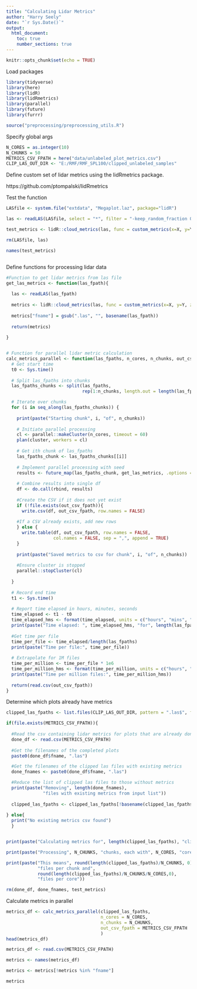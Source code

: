 ```yaml
---
title: "Calculating Lidar Metrics"
author: "Harry Seely"
date: "`r Sys.Date()`"
output:
  html_document:
    toc: true
    number_sections: true
---
```


```r
knitr::opts_chunk$set(echo = TRUE)
```

Load packages

```r
library(tidyverse)
library(here)
library(lidR)
library(lidRmetrics)
library(parallel)
library(future)
library(furrr)

source("preprocessing/preprocessing_utils.R")
```

Specify global args

```r

N_CORES = as.integer(10)
N_CHUNKS = 50
METRICS_CSV_FPATH = here("data/unlabeled_plot_metrics.csv")
CLIP_LAS_OUT_DIR <- "E:/RMF/RMF_SPL100/clipped_unlabeled_samples"

```

Define custom set of lidar metrics using the lidRmetrics package.

https://github.com/ptompalski/lidRmetrics

Test the function

```r
LASfile <- system.file("extdata", "Megaplot.laz", package="lidR")

las <- readLAS(LASfile, select = "*", filter = "-keep_random_fraction 0.5")

```


```r

test_metrics <- lidR::cloud_metrics(las, func = custom_metrics(x=X, y=Y, z=Z))

rm(LASfile, las)

names(test_metrics)



```


Define functions for processing lidar data

```r

#Function to get lidar metrics from las file
get_las_metrics <- function(las_fpath){
  
  las <- readLAS(las_fpath)
  
  metrics <- lidR::cloud_metrics(las, func = custom_metrics(x=X, y=Y, z=Z))
  
  metrics["fname"] = gsub(".las", "", basename(las_fpath))
  
  return(metrics)
  
}


# Function for parallel lidar metric calculation
calc_metrics_parallel <- function(las_fpaths, n_cores, n_chunks, out_csv_fpath) {
  # Get start time
  t0 <- Sys.time()
  
  # Split las_fpaths into chunks
  las_fpaths_chunks <- split(las_fpaths, 
                             rep(1:n_chunks, length.out = length(las_fpaths)))

  # Iterate over chunks
  for (i in seq_along(las_fpaths_chunks)) {
    
    print(paste("Starting chunk", i, "of", n_chunks))
    
    # Initiate parallel processing
    cl <- parallel::makeCluster(n_cores, timeout = 60)
    plan(cluster, workers = cl)
    
    # Get ith chunk of las_fpaths
    las_fpaths_chunk <- las_fpaths_chunks[[i]]
    
    # Implement parallel processing with seed
    results <- future_map(las_fpaths_chunk, get_las_metrics, .options = furrr_options(seed = TRUE))
    
    # Combine results into single df
    df <- do.call(rbind, results)
    
    #Create the CSV if it does not yet exist
    if (!file.exists(out_csv_fpath)){
      write.csv(df, out_csv_fpath, row.names = FALSE)
    
    #If a CSV already exists, add new rows
    } else {
      write.table(df, out_csv_fpath, row.names = FALSE, 
                  col.names = FALSE, sep = ",", append = TRUE)
    }
    
    print(paste("Saved metrics to csv for chunk", i, "of", n_chunks))
    
    #Ensure cluster is stopped
    parallel::stopCluster(cl)
    
  }
  
  # Record end time
  t1 <- Sys.time()
  
  # Report time elapsed in hours, minutes, seconds
  time_elapsed <- t1 - t0
  time_elapsed_hms <- format(time_elapsed, units = c("hours", "mins", "secs"))
  print(paste("Time elapsed: ", time_elapsed_hms, "for", length(las_fpaths), "LAS files using", n_cores, "cores"))
  
  #Get time per file
  time_per_file <- time_elapsed/length(las_fpaths)
  print(paste("Time per file:", time_per_file))
  
  # Extrapolate for 1M files
  time_per_million <- time_per_file * 1e6
  time_per_million_hms <- format(time_per_million, units = c("hours", "mins", "secs"))
  print(paste("Time per million files:", time_per_million_hms))
  
  return(read.csv(out_csv_fpath))
}
```

Determine which plots already have metrics

```r

clipped_las_fpaths <- list.files(CLIP_LAS_OUT_DIR, pattern = ".las$", full.names = T)

if(file.exists(METRICS_CSV_FPATH)){
  
  #Read the csv containing lidar metrics for plots that are already done
  done_df <- read.csv(METRICS_CSV_FPATH)
  
  #Get the filenames of the completed plots
  paste0(done_df$fname, ".las")

  #Get the filenames of the clipped las files with existing metrics
  done_fnames <- paste0(done_df$fname, ".las")

  #Reduce the list of clipped las files to those without metrics
  print(paste("Removing", length(done_fnames), 
              "files with existing metrics from input list"))
  
  clipped_las_fpaths <- clipped_las_fpaths[!basename(clipped_las_fpaths) %in% done_fnames]
  
} else{
  print("No existing metrics csv found")
  }


print(paste("Calculating metrics for", length(clipped_las_fpaths), "clipped LAS files"))

print(paste("Processing", N_CHUNKS, "chunks, each with", N_CORES, "cores"))

print(paste("This means", round(length(clipped_las_fpaths)/N_CHUNKS, 0), 
            "files per chunk and",
            round(length(clipped_las_fpaths)/N_CHUNKS/N_CORES,0), 
            "files per core"))

rm(done_df, done_fnames, test_metrics)

```

Calculate metrics in parallel

```r
metrics_df <- calc_metrics_parallel(clipped_las_fpaths, 
                                    n_cores = N_CORES,
                                    n_chunks = N_CHUNKS,
                                    out_csv_fpath = METRICS_CSV_FPATH
                                    )
head(metrics_df)

```


```r

metrics_df <- read.csv(METRICS_CSV_FPATH)

metrics <- names(metrics_df)

metrics <- metrics[!metrics %in% "fname"]

metrics

```



